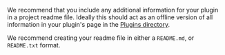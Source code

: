 <!-- markdownlint-disable first-line-heading -->
We recommend that you include any additional information for your plugin in a project readme file. Ideally this should act as an offline version of all information in your plugin's page in the [Plugins directory](/general/community/plugincontribution/pluginsdirectory).

We recommend creating your readme file in either a `README.md`, or `README.txt` format.
